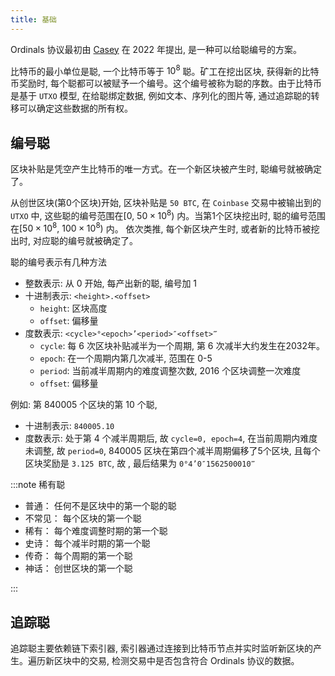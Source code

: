 ```yaml
---
title: 基础
---
```


Ordinals 协议最初由 [Casey](https://x.com/rodarmor) 在 2022 年提出, 是一种可以给聪编号的方案。

比特币的最小单位是聪, 一个比特币等于 $10^8$ 聪。矿工在挖出区块, 获得新的比特币奖励时, 每个聪都可以被赋予一个编号。这个编号被称为聪的序数。由于比特币是基于 `UTXO` 模型, 在给聪绑定数据, 例如文本、序列化的图片等, 通过追踪聪的转移可以确定这些数据的所有权。

## 编号聪

区块补贴是凭空产生比特币的唯一方式。在一个新区块被产生时, 聪编号就被确定了。

从创世区块(第0个区块)开始, 区块补贴是 `50 BTC`, 在 `Coinbase` 交易中被输出到的 `UTXO` 中, 这些聪的编号范围在$[0, \ 50 \times 10^8)$ 内。当第1个区块挖出时, 聪的编号范围在$[50 \times 10^8, \ 100 \times 10^8)$ 内。 依次类推, 每个新区块产生时, 或者新的比特币被挖出时, 对应聪的编号就被确定了。

聪的编号表示有几种方法

- 整数表示: 从 0 开始, 每产出新的聪, 编号加 1
- 十进制表示: `<height>.<offset>`
  - `height`: 区块高度
  - `offset`: 偏移量
- 度数表示: `<cycle>°<epoch>’<period>″<offset>‴`
  - `cycle`: 每 6 次区块补贴减半为一个周期, 第 6 次减半大约发生在2032年。
  - `epoch`: 在一个周期内第几次减半, 范围在 0-5
  - `period`: 当前减半周期内的难度调整次数, 2016 个区块调整一次难度
  - `offset`: 偏移量

例如: 第 840005 个区块的第 10 个聪,

- 十进制表示: `840005.10`
- 度数表示: 处于第 4 个减半周期后, 故 `cycle=0, epoch=4`, 在当前周期内难度未调整, 故 `period=0`, 840005 区块在第四个减半周期偏移了5个区块, 且每个区块奖励是 `3.125 BTC`, 故 <InlineMath formula='\mathrm {offet=3.125 *5*10^8 + 10 =  1562500010}' />, 最后结果为 `0°4’0″1562500010‴`

:::note 稀有聪

- 普通： 任何不是区块中的第一个聪的聪
- 不常见： 每个区块的第一个聪
- 稀有： 每个难度调整时期的第一个聪
- 史诗： 每个减半时期的第一个聪
- 传奇： 每个周期的第一个聪
- 神话： 创世区块的第一个聪

:::

## 追踪聪

追踪聪主要依赖链下索引器, 索引器通过连接到比特币节点并实时监听新区块的产生。遍历新区块中的交易, 检测交易中是否包含符合 Ordinals 协议的数据。
